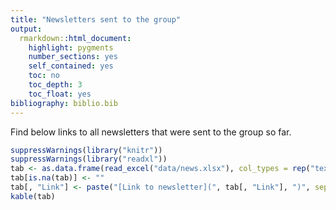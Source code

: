 ```yaml
---
title: "Newsletters sent to the group"
output: 
  rmarkdown::html_document:
    highlight: pygments
    number_sections: yes
    self_contained: yes
    toc: no
    toc_depth: 3
    toc_float: yes
bibliography: biblio.bib
---
```


Find below links to all newsletters that were sent to the group so far.

```r
suppressWarnings(library("knitr"))
suppressWarnings(library("readxl"))
tab <- as.data.frame(read_excel("data/news.xlsx"), col_types = rep("text", 2))
tab[is.na(tab)] <- ""
tab[, "Link"] <- paste("[Link to newsletter](", tab[, "Link"], ")", sep = "")
kable(tab)
```
